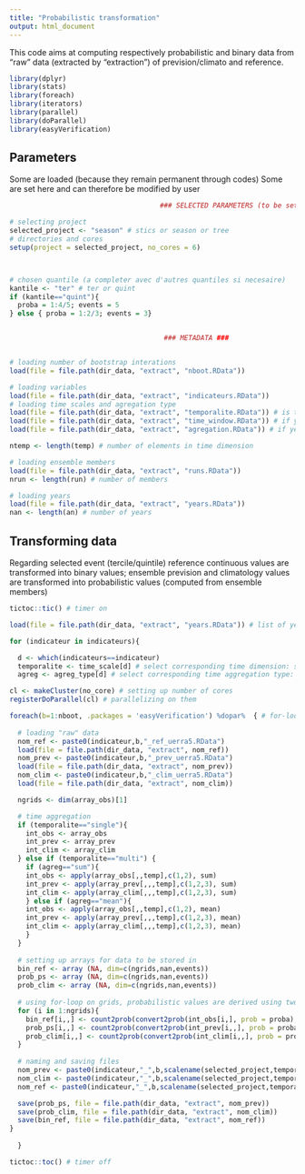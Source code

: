 ```yaml
---
title: "Probabilistic transformation"
output: html_document
---
```


This code aims at computing respectively probabilistic and binary data from "raw" data (extracted by "extraction") of prevision/climato and reference. 

```r

library(dplyr)
library(stats)
library(foreach)
library(iterators)
library(parallel)
library(doParallel)
library(easyVerification)

```

## Parameters 

Some are loaded (because they remain permanent through codes)
Some are set here and can therefore be modified by user

```r

                                     ### SELECTED PARAMETERS (to be set by user) ###

# selecting project
selected_project <- "season" # stics or season or tree
# directories and cores
setup(project = selected_project, no_cores = 6)



# chosen quantile (a completer avec d'autres quantiles si necesaire)
kantile <- "ter" # ter or quint
if (kantile=="quint"){
  proba = 1:4/5; events = 5
} else { proba = 1:2/3; events = 3}


                                      ### METADATA ###


# loading number of bootstrap interations
load(file = file.path(dir_data, "extract", "nboot.RData"))

# loading variables
load(file = file.path(dir_data, "extract", "indicateurs.RData"))
# loading time scales and agregation type
load(file = file.path(dir_data, "extract", "temporalite.RData")) # is there a time dimension
load(file = file.path(dir_data, "extract", "time_window.RData")) # if yes which window is selected
load(file = file.path(dir_data, "extract", "agregation.RData")) # if yes what type of aggregation should be applied

ntemp <- length(temp) # number of elements in time dimension

# loading ensemble members
load(file = file.path(dir_data, "extract", "runs.RData"))
nrun <- length(run) # number of members

# loading years
load(file = file.path(dir_data, "extract", "years.RData"))
nan <- length(an) # number of years

```

## Transforming data 

Regarding selected event (tercile/quintile) reference continuous values are transformed into binary values; ensemble prevision and climatology values are transformed into probabilistic values (computed from ensemble members)

```r

tictoc::tic() # timer on

load(file = file.path(dir_data, "extract", "years.RData")) # list of years in each bootstrap iteration

for (indicateur in indicateurs){

  d <- which(indicateurs==indicateur)
  temporalite <- time_scale[d] # select corresponding time dimension: single or multi
  agreg <- agreg_type[d] # select corresponding time aggregation type: sum or mean

cl <- makeCluster(no_core) # setting up number of cores
registerDoParallel(cl) # parallelizing on them

foreach(b=1:nboot, .packages = 'easyVerification') %dopar%  { # for-loop parallelized
  
  # loading "raw" data
  nom_ref <- paste0(indicateur,b,"_ref_uerra5.RData")
  load(file = file.path(dir_data, "extract", nom_ref))
  nom_prev <- paste0(indicateur,b,"_prev_uerra5.RData")
  load(file = file.path(dir_data, "extract", nom_prev))
  nom_clim <- paste0(indicateur,b,"_clim_uerra5.RData")
  load(file = file.path(dir_data, "extract", nom_clim))

  ngrids <- dim(array_obs)[1]

  # time aggregation
  if (temporalite=="single"){
    int_obs <- array_obs 
    int_prev <- array_prev
    int_clim <- array_clim
  } else if (temporalite=="multi") {
    if (agreg=="sum"){
    int_obs <- apply(array_obs[,,temp],c(1,2), sum) 
    int_prev <- apply(array_prev[,,,temp],c(1,2,3), sum)
    int_clim <- apply(array_clim[,,,temp],c(1,2,3), sum)
    } else if (agreg=="mean"){
    int_obs <- apply(array_obs[,,temp],c(1,2), mean) 
    int_prev <- apply(array_prev[,,,temp],c(1,2,3), mean)
    int_clim <- apply(array_clim[,,,temp],c(1,2,3), mean)
    }
  }
  
  # setting up arrays for data to be stored in
  bin_ref <- array (NA, dim=c(ngrids,nan,events))
  prob_ps <- array (NA, dim=c(ngrids,nan,events))
  prob_clim <- array (NA, dim=c(ngrids,nan,events))
  
  # using for-loop on grids, probabilistic values are derived using two nested functions from EasyVerification
  for (i in 1:ngrids){
    bin_ref[i,,] <- count2prob(convert2prob(int_obs[i,], prob = proba), type = 4) #type is a parameter used in proba convertion (4-->prob=n/TotN where n is ththe number of membe fullfilling criteria and  tot N = nb of members)
    prob_ps[i,,] <- count2prob(convert2prob(int_prev[i,,], prob = proba), type = 4)
    prob_clim[i,,] <- count2prob(convert2prob(int_clim[i,,], prob = proba), type = 4)
  }
  
  # naming and saving files
  nom_prev <- paste0(indicateur,"_",b,scalename(selected_project,temporalite,agreg),"psprob",kantile, ".RData")
  nom_clim <- paste0(indicateur,"_",b,scalename(selected_project,temporalite,agreg),"climprob",kantile, ".RData")
  nom_ref <- paste0(indicateur,"_",b,scalename(selected_project,temporalite,agreg),"refbin",kantile, ".RData")

  save(prob_ps, file = file.path(dir_data, "extract", nom_prev))
  save(prob_clim, file = file.path(dir_data, "extract", nom_clim))
  save(bin_ref, file = file.path(dir_data, "extract", nom_ref))
} 
 
  }

tictoc::toc() # timer off

```
